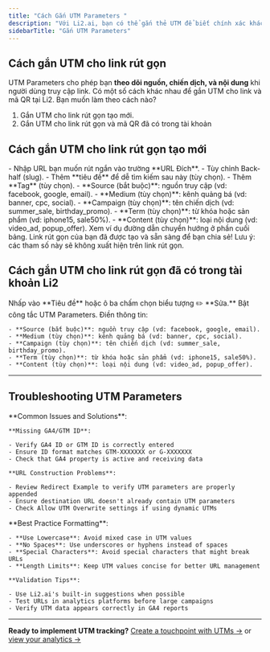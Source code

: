 ```yaml
---
title: "Cách Gắn UTM Parameters "
description: "Với Li2.ai, bạn có thể gắn thẻ UTM để biết chính xác khách truy cập đến từ đâu. Nhờ đó, bạn dễ dàng theo dõi hiệu quả chiến dịch và xem báo cáo chi tiết ngay trong Google Analytics hoặc Google Tag Manager."
sidebarTitle: "Gắn UTM Parameters"
---
```


## Cách gắn UTM cho link rút gọn

UTM Parameters cho phép bạn **theo dõi nguồn, chiến dịch, và nội dung** khi người dùng truy cập link. Có một số cách khác nhau để gắn UTM cho link và mã QR tại Li2. Bạn muốn làm theo cách nào?

1. Gắn UTM cho link rút gọn tạo mới.
2. Gắn UTM cho link rút gọn và mã QR đã có trong tài khoản

## Cách gắn UTM cho link rút gọn tạo mới

<Steps>
  <Step title="Đăng nhập vào tài khoản Li2 tại app.li2.ai.">
    
  </Step>
  <Step title="Nhập vào Tạo mới ở góc bên trái,  tại tab Rút Gọn Link.">
    - Nhập URL bạn muốn rút ngắn vào trường **URL Đích**.
    - Tùy chỉnh Back-half (slug).
    - Thêm **tiêu đề** để dễ tìm kiếm sau này (tùy chọn).
    - Thêm **Tag** (tùy chọn).
  </Step>
  <Step title="Nhấp vào biểu tượng UTM, điền thông tin UTM">
    - **Source (bắt buộc)**: nguồn truy cập (vd: facebook, google, email).
    - **Medium (tùy chọn)**: kênh quảng bá (vd: banner, cpc, social).
    - **Campaign (tùy chọn)**: tên chiến dịch (vd: summer_sale, birthday_promo).
    - **Term (tùy chọn)**: từ khóa hoặc sản phẩm (vd: iphone15, sale50%).
    - **Content (tùy chọn)**: loại nội dung (vd: video_ad, popup_offer).
  </Step>
  <Step title="Nhấn Lưu để lưu trữ các thông tin UTM">
    Xem ví dụ đường dẫn chuyển hướng ở phần cuối bảng.
  </Step>
  <Step title="Nhấn Tạo Link ở góc bên phải. ">
    Link rút gọn của bạn đã được tạo và sẵn sàng để bạn chia sẻ!
  </Step>
</Steps>

<Warning>
  Lưu ý: các tham số này sẽ không xuất hiện trên link rút gọn.
</Warning>

## Cách gắn UTM cho link rút gọn đã có trong tài khoản Li2

<Steps>
  <Step title="Đăng nhập vào tài khoản Li2 tại app.li2.ai">
    
  </Step>
  <Step title="Trong menu bên trái, chọn Link Rút Gọn">
    
  </Step>
  <Step title="Tìm link cần chỉnh sửa">
    Nhấp vào **Tiêu đề** hoặc ô ba chấm chọn biểu tượng ✏️ **Sửa.**
  </Step>
  <Step title="Tại màn hình chi tiết, chọn tab Nâng cao ">
    Bật công tắc UTM Parameters. Điền thông tin:

    - **Source (bắt buộc)**: nguồn truy cập (vd: facebook, google, email).
    - **Medium (tùy chọn)**: kênh quảng bá (vd: banner, cpc, social).
    - **Campaign (tùy chọn)**: tên chiến dịch (vd: summer_sale, birthday_promo).
    - **Term (tùy chọn)**: từ khóa hoặc sản phẩm (vd: iphone15, sale50%).
    - **Content (tùy chọn)**: loại nội dung (vd: video_ad, popup_offer).
  </Step>
  <Step title="Nhấn Lưu để hoàn tất.">
    
  </Step>
</Steps>

---

## Troubleshooting UTM Parameters

<AccordionGroup>
  <Accordion title="UTM data not appearing in analytics">
    **Common Issues and Solutions**:

    **Missing GA4/GTM ID**:

    - Verify GA4 ID or GTM ID is correctly entered
    - Ensure ID format matches GTM-XXXXXXX or G-XXXXXXX
    - Check that GA4 property is active and receiving data

    **URL Construction Problems**:

    - Review Redirect Example to verify UTM parameters are properly appended
    - Ensure destination URL doesn't already contain UTM parameters
    - Check Allow UTM Overwrite settings if using dynamic UTMs
  </Accordion>
  <Accordion title="UTM parameter formatting">
    **Best Practice Formatting**:

    - **Use Lowercase**: Avoid mixed case in UTM values
    - **No Spaces**: Use underscores or hyphens instead of spaces
    - **Special Characters**: Avoid special characters that might break URLs
    - **Length Limits**: Keep UTM values concise for better URL management

    **Validation Tips**:

    - Use Li2.ai's built-in suggestions when possible
    - Test URLs in analytics platforms before large campaigns
    - Verify UTM data appears correctly in GA4 reports
  </Accordion>
</AccordionGroup>

---

**Ready to implement UTM tracking?** [Create a touchpoint with UTMs →](https://app.li2.ai/touchpoints/create) or [view your analytics →](https://app.li2.ai/analytics)